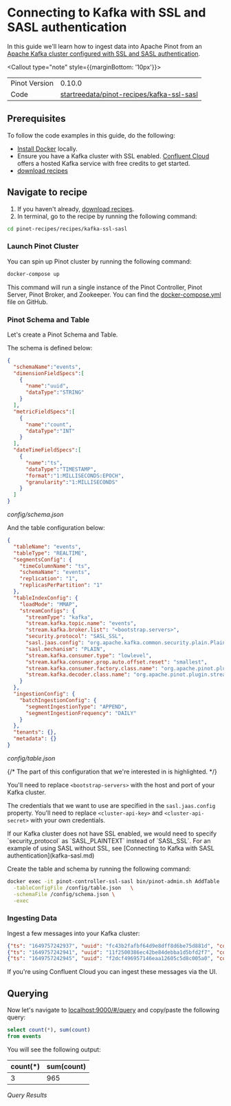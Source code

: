 
# Connecting to Kafka with SSL and SASL authentication

In this guide we'll learn how to ingest data into Apache Pinot from an [Apache Kafka cluster configured with SSL and SASL authentication](https://docs.confluent.io/platform/current/kafka/authentication_sasl/index.html).

<Callout type="note" style={{marginBottom: '10px'}}>
  <table style={{ border: '1px solid #ccc', borderCollapse: 'collapse', width: '100%' }}>
    <tbody>
      <tr>
        <td style={{ border: '1px solid #ccc', padding: '8px' }}>Pinot Version</td>
        <td style={{ border: '1px solid #ccc', padding: '8px' }}>0.10.0</td>
      </tr>
      <tr>
        <td style={{ border: '1px solid #ccc', padding: '8px' }}>Code</td>
        <td style={{ border: '1px solid #ccc', padding: '8px', backgroundColor: '#f5f5f5' }}>
          <a style={{textDecoration: 'underline'}} target="_blank" href="https://github.com/startreedata/pinot-recipes/tree/main/recipes/kafka-ssl-sasl">startreedata/pinot-recipes/kafka-ssl-sasl</a>
        </td>
      </tr>
    </tbody>
  </table>
</Callout>

## Prerequisites

To follow the code examples in this guide, do the following:
- [Install Docker](https://docs.docker.com/get-docker/) locally.
- Ensure you have a Kafka cluster with SSL enabled. [Confluent Cloud](https://confluent.cloud/) offers a hosted Kafka service with free credits to get started.
- [download recipes](/docs/pinot/recipes/#download-recipes)

## Navigate to recipe

1. If you haven't already, [download recipes](/docs/pinot/recipes/#download-recipes).
2. In terminal, go to the recipe by running the following command:
  ```bash
  cd pinot-recipes/recipes/kafka-ssl-sasl
  ```

### Launch Pinot Cluster

You can spin up Pinot cluster by running the following command:

```bash
docker-compose up
```

This command will run a single instance of the Pinot Controller, Pinot Server, Pinot Broker, and Zookeeper.
You can find the [docker-compose.yml](https://github.com/startreedata/pinot-recipes/blob/main/recipes/kafka-ssl-sasl/docker-compose.yml) file on GitHub.

### Pinot Schema and Table

Let's create a Pinot Schema and Table.

The schema is defined below:

```json
{
  "schemaName":"events",
  "dimensionFieldSpecs":[
    {
      "name":"uuid",
      "dataType":"STRING"
    }
  ],
  "metricFieldSpecs":[
    {
      "name":"count",
      "dataType":"INT"
    }
  ],
  "dateTimeFieldSpecs":[
    {
      "name":"ts",
      "dataType":"TIMESTAMP",
      "format":"1:MILLISECONDS:EPOCH",
      "granularity":"1:MILLISECONDS"
    }
  ]
}
```
*config/schema.json*

And the table configuration below:

```json {15-18}
{
  "tableName": "events",
  "tableType": "REALTIME",
  "segmentsConfig": {
    "timeColumnName": "ts",
    "schemaName": "events",
    "replication": "1",
    "replicasPerPartition": "1"
  },
  "tableIndexConfig": {
    "loadMode": "MMAP",
    "streamConfigs": {
      "streamType": "kafka",
      "stream.kafka.topic.name": "events",
      "stream.kafka.broker.list": "<bootstrap.servers>",
      "security.protocol": "SASL_SSL",
      "sasl.jaas.config": "org.apache.kafka.common.security.plain.PlainLoginModule required username=\"<cluster-api-key>\" password=\"<cluster-api-secret>\";",
      "sasl.mechanism": "PLAIN",
      "stream.kafka.consumer.type": "lowlevel",
      "stream.kafka.consumer.prop.auto.offset.reset": "smallest",
      "stream.kafka.consumer.factory.class.name": "org.apache.pinot.plugin.stream.kafka20.KafkaConsumerFactory",
      "stream.kafka.decoder.class.name": "org.apache.pinot.plugin.stream.kafka.KafkaJSONMessageDecoder"
    }
  },
  "ingestionConfig": {
    "batchIngestionConfig": {
      "segmentIngestionType": "APPEND",
      "segmentIngestionFrequency": "DAILY"
    }
  },
  "tenants": {},
  "metadata": {}
}
```
*config/table.json*

{/* The part of this configuration that we're interested in is highlighted.
*/}

You'll need to replace `<bootstrap-servers>` with the host and port of your Kafka cluster. 

The credentials that we want to use are specified in the `sasl.jaas.config` property.
You'll need to replace `<cluster-api-key>` and `<cluster-api-secret>` with your own credentials.

<Callout>
If our Kafka cluster does not have SSL enabled, we would need to specify `security_protocol` as `SASL_PLAINTEXT` instead of `SASL_SSL`.
For an example of using SASL without SSL, see [Connecting to Kafka with SASL authentication](kafka-sasl.md)
</Callout>

Create the table and schema by running the following command:

```bash
docker exec -it pinot-controller-ssl-sasl bin/pinot-admin.sh AddTable   \
  -tableConfigFile /config/table.json   \
  -schemaFile /config/schema.json \
  -exec
```

### Ingesting Data

Ingest a few messages into your Kafka cluster:

```json
{"ts": "1649757242937", "uuid": "fc43b2fafbf64d9e8dff8d6be75d881d", "count": 308}
{"ts": "1649757242941", "uuid": "11f2500386ec42be84debba1d5bfd2f7", "count": 515}
{"ts": "1649757242945", "uuid": "f2dcf496957146eaa12605c5d8c005a0", "count": 142}
```

If you're using Confluent Cloud you can ingest these messages via the UI.

## Querying 

Now let's navigate to [localhost:9000/#/query](http://localhost:9000/#/query?query=select+count%28*%29%2C+sum%28count%29+%0Afrom+events&tracing=false&pqlSyntax=false) and copy/paste the following query:

```sql
select count(*), sum(count) 
from events 
```

You will see the following output:

|count(*)|	sum(count)|
|----------|-------------|
|3	|965|

*Query Results*